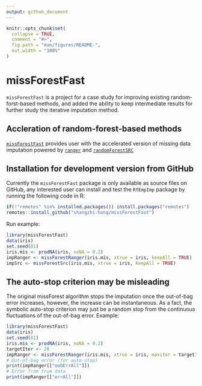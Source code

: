 ```yaml
---
output: github_document
---
```


<!-- README.md is generated from README.Rmd. Please edit that file -->

```r
knitr::opts_chunk$set(
  collapse = TRUE,
  comment = "#>",
  fig.path = "man/figures/README-",
  out.width = "100%"
)
```

# missForestFast
`missForestFast` is a project for a case study for improving existing 
random-forst-based methods, and added the ability to keep intermediate results
for further study the iterative imputation method.

## Accleration of random-forest-based methods
[`missForestFast`](https://github.com/shangzhi-hong/missForestFast)
provides user with the accelerated version of missing data imputation powered by
[`ranger`](https://CRAN.R-project.org/package=ranger) and [`randomForestSRC`](https://CRAN.R-project.org/package=randomForestSRC)

## Installation for development version from GitHub
Currently the `missForestFast` package is only available as source files on GitHub,
any interested user can install and test the `RfEmpImp` package by running
the following code in R:

``` r
if(!"remotes" %in% installed.packages()) install.packages("remotes")
remotes::install_github("shangzhi-hong/missForestFast")
```

Run example:
``` r
library(missForestFast)
data(iris)
set.seed(81)
iris.mis <- prodNA(iris, noNA = 0.2)
impRanger <- missForestRanger(iris.mis, xtrue = iris, keepAll = TRUE)
impSrc <- missForestSrc(iris.mis, xtrue = iris, keepAll = TRUE)
```

## The auto-stop criterion may be misleading
The original missForest algorithm stops the imputation once the out-of-bag error
increases, however, the increase can be instantaneous. As a fact, the symbolic
auto-stop criterion may just be a random stop from the continuous fluctuations
of the out-of-bag error.
Example:
``` r
library(missForestFast)
data(iris)
set.seed(81)
iris.mis <- prodNA(iris, noNA = 0.2)
targetIter <- 20
impRanger <- missForestRanger(iris.mis, xtrue = iris, maxiter = targetIter, keepAll = T, forceIter = T)
# Out-of-bag error (for auto-stop)
print(impRanger[["oobErrAll"]])
# Error from true data
print(impRanger[["errAll"]])
```
